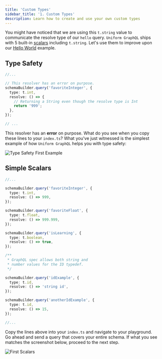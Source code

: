 ```yaml
---
title: 'Custom Types'
sidebar_title: '1. Custom Types'
description: Learn how to create and use your own custom types
---
```


You might have noticed that we are using this `t.string` value to communicate the resolve type of our `hello` query. `Uniform GraphQL` ships with 5 built-in [scalars](/types/scalars) including `t.string`. Let's use them to improve upon our [Hello World](/tutorial/setup/#hello-world) example.

## Type Safety

```ts
//...

// This resolver has an error on purpose.
schemaBuilder.query('favoriteInteger', {
  type: t.int,
  resolve: () => {
    // Returning a String even though the resolve type is Int
    return '999';
  },
});

// ...
```

This resolver has an **error** on purpose. What do you see when you copy these lines to your `index.ts`?
What you've just witnessed is the simplest example of how `Uniform GraphQL` helps you with type safety:

![Type Safety First Example](/screenshots/string-to-number-type-mismatch.gif)

## Simple Scalars

```ts:title=src/index.ts
//...

schemaBuilder.query('favoriteInteger', {
  type: t.int,
  resolve: () => 999,
});

schemaBuilder.query('favoriteFloat', {
  type: t.float,
  resolve: () => 999.999,
});

schemaBuilder.query('isLearning', {
  type: t.boolean,
  resolve: () => true,
});

/**
 * GraphQL spec allows both string and
 * number values for the ID typedef.
 */

schemaBuilder.query('idExample', {
  type: t.id,
  resolve: () => 'string id',
});

schemaBuilder.query('anotherIdExample', {
  type: t.id,
  resolve: () => 15,
});

//...
```

Copy the lines above into your `index.ts` and navigate to your playground. Go ahead and send a query that covers your entire schema. If what you see matches the screenshot below, proceed to the next step.

![First Scalars](/screenshots/first-scalars.jpg)
